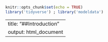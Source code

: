 ```r
knitr::opts_chunk$set(echo = TRUE)
library('tidyverse') ; library('modeldata')
``` 
---
title: "##Introduction"
output: html_document
---
